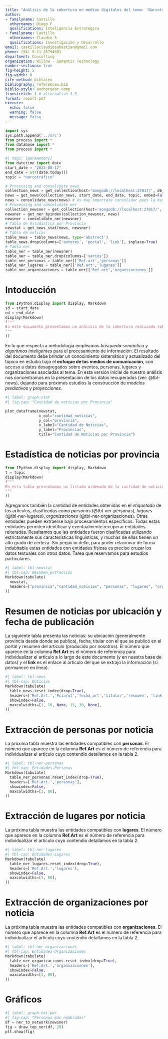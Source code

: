 ```yaml
---
title: "Análisis de la cobertura en medios digitales del tema: 'Narcotráfico'"
author:
- familyname: Castillo
  othernames: Diego F
  qualifications: Inteligencia Estratégica
- familyname: Castillo
  othernames: Claudio S
  qualifications: Investigación y Desarrollo
email: castilloclaudiosebastian@gmail.com
phone: (54) 9-11-26794601
department: Consulting
organization: Willow - Semantic Technology
number-sections: true
fig-height: 5
fig-width: 8
cite-method: biblatex
bibliography: references.bib
biblio-style: authoryear-comp
linestretch: 1 # alternative 1.5
format: report-pdf
execute:
  echo: false
  warning: false
  message: false
---
```

```python
import sys
sys.path.append('../src')
from process import *
from database import *
from process import *
```

```python
#| tags: [parameters]
from datetime import date
start_date = "2023-08-17"
end_date = str(date.today())
topic = "narcotráfico"
```

```python
# Processing and consolidate news
collection_news = get_collection(host='mongodb://localhost:27017/', db_name='wdocuments', collection_name='news')
news = get_news(collection_news, start_date, end_date, topic, embed=False)
news = consolidate_news(news) # es muy importate consolidar pues la base en los primeros días tuvo duplicados
# Processing and consolidate ner
collection_newsner = get_collection(host='mongodb://localhost:27017/', db_name='wdocuments', collection_name='newsner')
newsner = get_ner_byindex(collection_newsner, news)
newsner = consolidate_ner(newsner)
# Tabla de Estadística por Provincia
newstat = get_news_stat(news, newsner)
# Tabla de noticas
table_news = table_news(news, type='abstract')
table_news.drop(columns=['autores', 'portal', 'link'], inplace=True)
# Tabla ner
table_ner = table_ner(newsner)
table_ner = table_ner.drop(columns=['varios'])
table_ner_personas = table_ner[['Ref.art','personas']]
table_ner_lugares = table_ner[['Ref.art','lugares']]
table_ner_organizaciones = table_ner[['Ref.art','organizaciones']]

```

# Intoducción

```python
from IPython.display import display, Markdown
sd = start_date
ed = end_date
display(Markdown(
f"""
En este documento presentamos un análisis de la cobertura realizada sobre el tema **{topic}** entre los días {sd} y {ed}.  Los medios incluidos en nuestra base de seguimiento incluyen portales de noticias de todas las provincias, dando cobertura nacional al estudio. Dicho listado se puede ampliar o reconfigurar a demanda según necesidades particulares. 
"""
))
```

En lo que respecta a metodología empleamos *búsqueda semántica* y *algoritmos inteligentes* para el procesamiento de información. El resultado del documento debe brindar un conocimiento sistemático y actualizado del tópico en estudio bajo el **enfoque de los medios de comunicación**, con acceso a datos desagregados sobre eventos, personas, lugares y organizaciones asociadas al tema. En esta versión inicial de nuestro análisis nos concentramos en la presentación de los datos recuperados (ver: @tbl-news), dejando para próximos estudios la construcción de *modelos predictivos* y *proyecciones*. 

```python
#| label: graph-stat
#| fig-cap: "Cantidad de noticias por Provincia"

plot_dataframe(newstat, 
               x_col="cantidad_noticias", 
               y_col="provincia", 
               x_label="Cantidad de Noticias", 
               y_label="Provincias", 
               title="Cantidad de Noticias por Provincia")
```

# Estadística de noticias por provincia

```python
from IPython.display import display, Markdown
t = topic
display(Markdown(
f"""
En esta tabla presentamos un listado ordenado de la cantidad de noticias recuperadas por provincia sobre el tema **{t}**.   
"""
))
```

Agregamos también la cantidad de entidades obtenidas en el *etiquetado* de los artículos, clasificadas como *personas* (@tbl-ner-personas), *lugares* (@tbl-ner-lugares), *organizaciones* (@tbl-ner-organizaciones). Otras entidades pueden extraerse bajo procesamientos específicos. Todas estas entidades permiten identificar y eventualmente recuperar entidades reiteradas. Resaltamos que las entidades fueron clasificadas utilizando estrictamente sus características linguísticas, y muchas de ellas tienen un alto grado de certeza. Sin perjuicio dello, para poder relacionar de forma indubitable estas entidades con entidades físicas es preciso cruzar los datos textuales con otros datos. Tarea que reservamos para estudios particulares.   

```python
#| label: tbl-newstat
#| tbl-cap: Resumen_Extracción
Markdown(tabulate(
  newstat,
  headers=["provincia","cantidad_noticias", "personas", "lugares", "organizaciones", "varios"]
))

```

# Resumen de noticias por ubicación y fecha de publicación

La siguiente tabla presenta las noticias: su ubicación (generalmente provincia desde donde se publica), fecha, titular con el que se publicó en el portal y resumen del artículo (producido por nosotros). El número que aparece en la columna **Ref.Art** es el número de referencia para individualizar el artículo a lo largo de este documento (y en nuestra base de datos) y el **link** es el enlace al artículo del que se extrajo la información (si permanece en línea).

```python
#| label: tbl-news
#| tbl-cap: Noticias
Markdown(tabulate(
  table_news.reset_index(drop=True),
  headers=['Ref.Art.','Pcia/ot','fecha_art','titular','resumen', 'link'],  
  showindex=False,
  maxcolwidths=[1, 10, None, 15, 30, None],
))

```

# Extracción de personas por noticia

La próxima tabla muestra las entidades compatibles con **personas**. El número que aparece en la columna **Ref.Art** es el número de referencia para individualizar el artículo cuyo contendio detallamos en la tabla 2.   

```python
#| label: tbl-ner-personas
#| tbl-cap: Entidades-Personas
Markdown(tabulate(
  table_ner_personas.reset_index(drop=True),
  headers=['Ref.Art.','personas'],  
  showindex=False,
  maxcolwidths=[1, 80],
))
```

# Extracción de lugares por noticia

La próxima tabla muestra las entidades compatibles con **lugares**. El número que aparece en la columna **Ref.Art** es el número de referencia para individualizar el artículo cuyo contendio detallamos en la tabla 2.   

```python
#| label: tbl-ner-lugares
#| tbl-cap: Entidades-Lugares
Markdown(tabulate(
  table_ner_lugares.reset_index(drop=True),
  headers=['Ref.Art.','lugares'],  
  showindex=False,
  maxcolwidths=[1, 80],
))
```


# Extracción de organizaciones por noticia

La próxima tabla muestra las entidades compatibles con **organizaciones**. El número que aparece en la columna **Ref.Art** es el número de referencia para individualizar el artículo cuyo contendio detallamos en la tabla 2.   

```python
#| label: tbl-ner-organizaciones
#| tbl-cap: Entidades-Organizaciones
Markdown(tabulate(
  table_ner_organizaciones.reset_index(drop=True),
  headers=['Ref.Art.','organizaciones'],  
  showindex=False,
  maxcolwidths=[1, 80],
))
```

\newpage

# Gráficos

```python
#| label: graph-net-per
#| fig-cap: "Personas más nombradas"
df = ner_to_network(newsner)
fig = draw_top_ner(df, 20)
plt.show(fig)
```



<!-- In a famous paper, @BC64 introduced a family of transformations \dots -->
